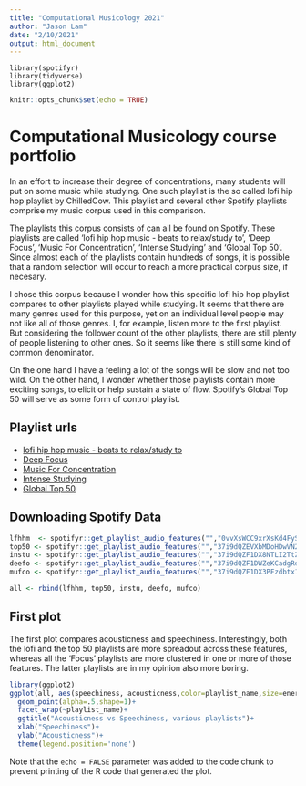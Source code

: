 ```yaml
---
title: "Computational Musicology 2021"
author: "Jason Lam"
date: "2/10/2021"
output: html_document
---
```

```
library(spotifyr)
library(tidyverse)
library(ggplot2)
```
```r
knitr::opts_chunk$set(echo = TRUE)
```

# Computational Musicology course portfolio

In an effort to increase their degree of concentrations, many students will put on some music while studying. One such playlist is the so called lofi hip hop 
playlist by ChilledCow. This playlist and several other Spotify playlists comprise my music corpus used in this comparison. 

The playlists this corpus consists of can all be found on Spotify. These playlists are called 'lofi hip hop music - beats to relax/study to', 'Deep Focus', 'Music For Concentration', 'Intense Studying' and 'Global Top 50'. Since almost each of the playlists contain hundreds of songs, it is possible that a random selection will occur to reach a more practical corpus size, if necesary.

I chose this corpus because I wonder how this specific lofi hip hop playlist compares to other playlists played while studying. It seems that there are many genres used for this purpose, yet on an individual level people may not like all of those genres. I, for example, listen more to the first playlist. But considering the follower count of the other playlists, there are still plenty of people listening to other ones. So it seems like there is still some kind of common denominator.

On the one hand I have a feeling a lot of the songs will be slow and not too wild. On the other hand, I wonder whether those playlists contain more exciting songs, to elicit or help sustain a state of flow. Spotify's Global Top 50 will serve as some form of control playlist.

## Playlist urls
- [lofi hip hop music - beats to relax/study to](https://open.spotify.com/playlist/0vvXsWCC9xrXsKd4FyS8kM?si=XHfoeC3jRVWjmvTKgCpa-A)
- [Deep Focus](https://open.spotify.com/playlist/37i9dQZF1DWZeKCadgRdKQ?si=UXiD0CC1RKyoYJ1Igz8lZw)
- [Music For Concentration](https://open.spotify.com/playlist/37i9dQZF1DX3PFzdbtx1Us?si=1XJVB3H1Qoi9rI65WFOznA)
- [Intense Studying](https://open.spotify.com/playlist/37i9dQZF1DX8NTLI2TtZa6?si=BRA2jOPZRGmvt47OJjBmyA)
- [Global Top 50](https://open.spotify.com/playlist/37i9dQZEVXbMDoHDwVN2tF?si=S3zTv68_S8mjn96UFqiopA)

## Downloading Spotify Data
```r
lfhhm  <- spotifyr::get_playlist_audio_features("","0vvXsWCC9xrXsKd4FyS8kM")
top50 <- spotifyr::get_playlist_audio_features("","37i9dQZEVXbMDoHDwVN2tF")
instu <- spotifyr::get_playlist_audio_features("","37i9dQZF1DX8NTLI2TtZa6")
deefo <- spotifyr::get_playlist_audio_features("","37i9dQZF1DWZeKCadgRdKQ")
mufco <- spotifyr::get_playlist_audio_features("","37i9dQZF1DX3PFzdbtx1Us")

all <- rbind(lfhhm, top50, instu, deefo, mufco)
```
## First plot
The first plot compares acousticness and speechiness. Interestingly, both the lofi and the top 50 playlists are more spreadout across these features, whereas all the 'Focus' playlists are more clustered in one or more of those features. The latter playlists are in my opinion also more boring.
```r
library(ggplot2)
ggplot(all, aes(speechiness, acousticness,color=playlist_name,size=energy))+
  geom_point(alpha=.5,shape=1)+
  facet_wrap(~playlist_name)+
  ggtitle("Acousticness vs Speechiness, various playlists")+
  xlab("Speechiness")+
  ylab("Acousticness")+
  theme(legend.position='none')

```


Note that the `echo = FALSE` parameter was added to the code chunk to prevent printing of the R code that generated the plot.

